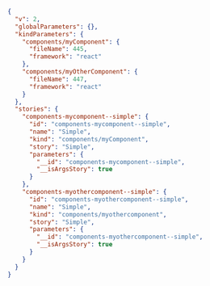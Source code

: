 ```json
{
  "v": 2,
  "globalParameters": {},
  "kindParameters": {
    "components/myComponent": {
      "fileName": 445,
      "framework": "react"
    },
    "components/myOtherComponent": {
      "fileName": 447,
      "framework": "react"
    }
  },
  "stories": {
    "components-mycomponent--simple": {
      "id": "components-mycomponent--simple",
      "name": "Simple",
      "kind": "components/myComponent",
      "story": "Simple",
      "parameters": {
        "__id": "components-mycomponent--simple",
        "__isArgsStory": true
      }
    },
    "components-myothercomponent--simple": {
      "id": "components-myothercomponent--simple",
      "name": "Simple",
      "kind": "components/myothercomponent",
      "story": "Simple",
      "parameters": {
        "__id": "components-myothercomponent--simple",
        "__isArgsStory": true
      }
    }
  }
}
```